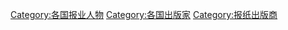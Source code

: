 
[[Category:各国报业人物|Category:各国报业人物]]
[[Category:各国出版家|Category:各国出版家]]
[[Category:报纸出版商|Category:报纸出版商]]